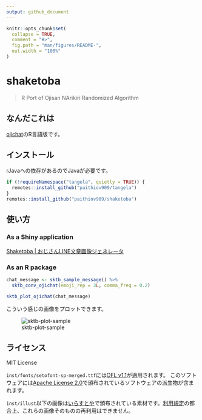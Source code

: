 ```yaml
---
output: github_document
---
```


<!-- README.md is generated from README.Rmd. Please edit that file -->

```r
knitr::opts_chunk$set(
  collapse = TRUE,
  comment = "#>",
  fig.path = "man/figures/README-",
  out.width = "100%"
)
```

# shaketoba

<!-- badges: start -->
<!-- badges: end -->

> R Port of Ojisan NArikiri Randomized Algorithm

## なんだこれは

[ojichat](https://github.com/greymd/ojichat)のR言語版です。

## インストール

rJavaへの依存があるのでJavaが必要です。

```r
if (!requireNamespace("tangela", quietly = TRUE)) {
  remotes::install_github("paithiov909/tangela")
}
remotes::install_github("paithiov909/shaketoba")
```
## 使い方

### As a Shiny application

[Shaketoba | おじさんLINE文章画像ジェネレータ](https://paithiov909.shinyapps.io/shaketoba/)

### As an R package

```r
chat_message <- sktb_sample_message() %>%
  sktb_conv_ojichat(emoji_rep = 3L, comma_freq = 0.2)

sktb_plot_ojichat(chat_message)
```

こういう感じの画像をプロットできます。

![sktb-plot-sample](https://raw.githack.com/paithiov909/shaketoba/main/man/figures/plot.png)

## ライセンス

MIT License

`inst/fonts/setofont-sp-merged.ttf`には[OFL v1.1](https://github.com/paithiov909/shaketoba/blob/main/inst/fonts/OFL.txt)が適用されます。
このソフトウェアには[Apache License 2.0](https://www.apache.org/licenses/LICENSE-2.0.html)で頒布されているソフトウェアの派生物が含まれます。

`inst/illust`以下の画像は[いらすとや](https://www.irasutoya.com/)で頒布されている素材です。[利用規定](https://www.irasutoya.com/p/terms.html)の都合上、これらの画像そのものの再利用はできません。

